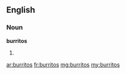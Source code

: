 ==English==

===Noun===
'''burritos'''
# {{plural of|burrito}}

[[ar:burritos]]
[[fr:burritos]]
[[mg:burritos]]
[[my:burritos]]